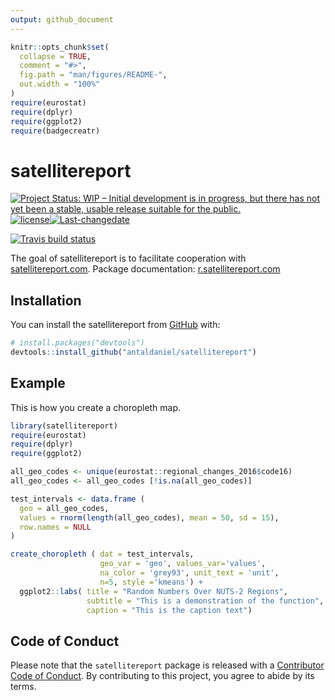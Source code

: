 ```yaml
---
output: github_document
---
```


<!-- README.md is generated from README.Rmd. Please edit that file -->

```r
knitr::opts_chunk$set(
  collapse = TRUE,
  comment = "#>",
  fig.path = "man/figures/README-",
  out.width = "100%"
)
require(eurostat)
require(dplyr)
require(ggplot2)
require(badgecreatr)
```

# satellitereport

<!-- badges: start -->
[![Project Status: WIP – Initial development is in progress, but there has not yet been a stable, usable release suitable for the public.](https://www.repostatus.org/badges/latest/wip.svg)](https://www.repostatus.org/#wip)[![license](https://img.shields.io/badge/license-AGPL--3-lightgrey.svg)](https://choosealicense.com/licenses/agpl-3.0/)[![Last-changedate](https://img.shields.io/badge/last%20change-`r gsub('-', '--', Sys.Date())`-yellowgreen.svg)](/commits/master)

[![Travis build status](https://travis-ci.com/antaldaniel/satellitereport.svg?branch=master)](https://travis-ci.com/antaldaniel/satellitereport)
<!-- badges: end -->

The goal of satellitereport is to facilitate cooperation with [satellitereport.com](satellitereport.com). Package documentation: [r.satellitereport.com](https://r.satellitereport.com)

## Installation

You can install the satellitereport from [GitHub](https://github.com/) with:

``` r
# install.packages("devtools")
devtools::install_github("antaldaniel/satellitereport")
```
## Example

This is how you create a choropleth map.

```r
library(satellitereport)
require(eurostat)
require(dplyr)
require(ggplot2)

all_geo_codes <- unique(eurostat::regional_changes_2016$code16)
all_geo_codes <- all_geo_codes [!is.na(all_geo_codes)]

test_intervals <- data.frame (
  geo = all_geo_codes,
  values = rnorm(length(all_geo_codes), mean = 50, sd = 15),
  row.names = NULL
)

create_choropleth ( dat = test_intervals,
                    geo_var = 'geo', values_var='values',
                    na_color = 'grey93', unit_text = 'unit', 
                    n=5, style ='kmeans') +
  ggplot2::labs( title = "Random Numbers Over NUTS-2 Regions", 
                 subtitle = "This is a demonstration of the function",
                 caption = "This is the caption text")


```

## Code of Conduct

Please note that the `satellitereport` package is released with a [Contributor Code of Conduct](CODE_OF_CONDUCT.md). By contributing to this project, you agree to abide by its terms.


